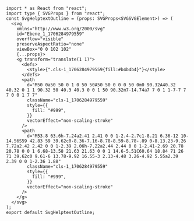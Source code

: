 ```tsx
import * as React from "react";
import type { SVGProps } from "react";
const SvgHelptextOutline = (props: SVGProps<SVGSVGElement>) => (
  <svg
    xmlns="http://www.w3.org/2000/svg"
    id="Ebene_1_1706284979559"
    overflow="visible"
    preserveAspectRatio="none"
    viewBox="0 0 102 102"
    {...props}>
    <g transform="translate(1 1)">
      <defs>
        <style>{".cls-1_1706284979559{fill:#b4b4b4}"}</style>
      </defs>
      <path
        d="M50 0a50 50 0 1 0 50 50A50 50 0 0 0 50 0m0 90.32A40.32 40.32 0 1 1 90.32 50 40.3 40.3 0 0 1 50 90.32m7-14.74a7 7 0 1 1-7-7 7 7 0 0 1 7 7"
        className="cls-1_1706284979559"
        style={{
          fill: "#999",
        }}
        vectorEffect="non-scaling-stroke"
      />
      <path
        d="M53.8 63.6h-7.24a2.41 2.41 0 0 1-2.4-2.7c1-8.21 6.36-12 10-14.56S59 42.83 59 39.62c0-8.36-7.16-8.78-8.59-8.78-.89 0-8.13.23-9.26 7.72a2.42 2.42 0 0 1-2.39 2.06h-7.22a2.44 2.44 0 0 1-2.41-2.69 20.78 20.78 0 0 1 6.68-13.58 21.63 21.63 0 0 1 14.6-5.51C60.64 18.84 71 26 71 39.62c0 9.61-6 13.78-9.92 16.55-3 2.13-4.48 3.26-4.92 5.55a2.39 2.39 0 0 1-2.36 1.88"
        className="cls-1_1706284979559"
        style={{
          fill: "#999",
        }}
        vectorEffect="non-scaling-stroke"
      />
    </g>
  </svg>
);
export default SvgHelptextOutline;

```